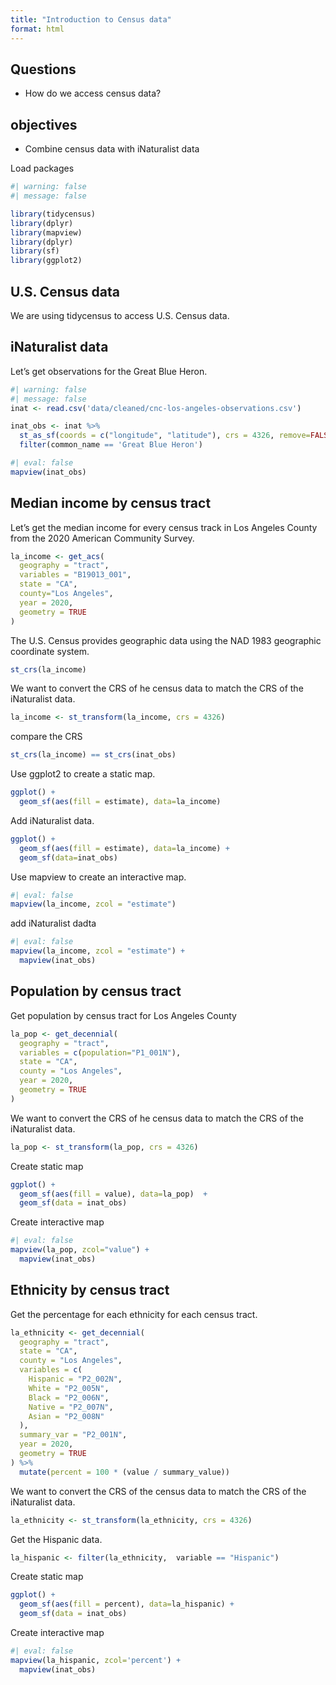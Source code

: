 ```yaml
---
title: "Introduction to Census data"
format: html
---
```


::: summary
## Questions

-   How do we access census data?

## objectives

-   Combine census data with iNaturalist data
:::

Load packages

```r
#| warning: false
#| message: false

library(tidycensus)
library(dplyr)
library(mapview)
library(dplyr)
library(sf)
library(ggplot2)
```

## U.S. Census data

We are using tidycensus to access U.S. Census data.

## iNaturalist data

Let's get observations for the Great Blue Heron.

```r
#| warning: false
#| message: false
inat <- read.csv('data/cleaned/cnc-los-angeles-observations.csv')
```

```r
inat_obs <- inat %>% 
  st_as_sf(coords = c("longitude", "latitude"), crs = 4326, remove=FALSE) %>% 
  filter(common_name == 'Great Blue Heron') 


```

```r
#| eval: false
mapview(inat_obs)
```

## Median income by census tract

Let's get the median income for every census track in Los Angeles County from the 2020 American Community Survey.

```r
la_income <- get_acs(
  geography = "tract", 
  variables = "B19013_001",
  state = "CA", 
  county="Los Angeles",
  year = 2020,
  geometry = TRUE
)

```

The U.S. Census provides geographic data using the NAD 1983 geographic coordinate system.

```r
st_crs(la_income)
```

We want to convert the CRS of he census data to match the CRS of the iNaturalist data.

```r
la_income <- st_transform(la_income, crs = 4326)
```

compare the CRS

```r
st_crs(la_income) == st_crs(inat_obs)

```

Use ggplot2 to create a static map.

```r
ggplot() +
  geom_sf(aes(fill = estimate), data=la_income)   

```

Add iNaturalist data.

```r
ggplot() +
  geom_sf(aes(fill = estimate), data=la_income) +
  geom_sf(data=inat_obs)

```

Use mapview to create an interactive map.

```r
#| eval: false
mapview(la_income, zcol = "estimate")

```

add iNaturalist dadta

```r
#| eval: false
mapview(la_income, zcol = "estimate") +
  mapview(inat_obs)

```

## Population by census tract

Get population by census tract for Los Angeles County

```r
la_pop <- get_decennial(
  geography = "tract",
  variables = c(population="P1_001N"),
  state = "CA",
  county = "Los Angeles",
  year = 2020,
  geometry = TRUE
)
```

We want to convert the CRS of he census data to match the CRS of the iNaturalist data.

```r
la_pop <- st_transform(la_pop, crs = 4326)
```

Create static map

```r
ggplot() +
  geom_sf(aes(fill = value), data=la_pop)  +
  geom_sf(data = inat_obs)
```

Create interactive map

```r
#| eval: false
mapview(la_pop, zcol="value") +
  mapview(inat_obs)
```

## Ethnicity by census tract

Get the percentage for each ethnicity for each census tract.

```r
la_ethnicity <- get_decennial(
  geography = "tract",
  state = "CA",
  county = "Los Angeles",
  variables = c(
    Hispanic = "P2_002N",
    White = "P2_005N",
    Black = "P2_006N",
    Native = "P2_007N",
    Asian = "P2_008N"
  ),
  summary_var = "P2_001N",
  year = 2020,
  geometry = TRUE
) %>%
  mutate(percent = 100 * (value / summary_value)) 
```

We want to convert the CRS of the census data to match the CRS of the iNaturalist data.

```r
la_ethnicity <- st_transform(la_ethnicity, crs = 4326)
```

Get the Hispanic data.

```r
la_hispanic <- filter(la_ethnicity,  variable == "Hispanic")
```

Create static map

```r
ggplot() +
  geom_sf(aes(fill = percent), data=la_hispanic) +
  geom_sf(data = inat_obs)
```

Create interactive map

```r
#| eval: false
mapview(la_hispanic, zcol='percent') +
  mapview(inat_obs)

```
